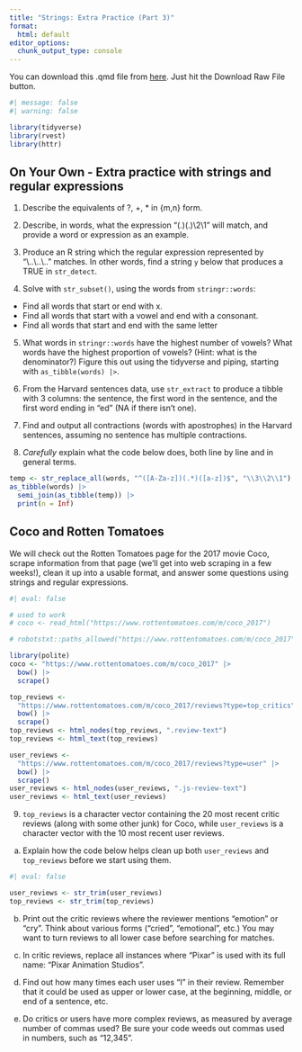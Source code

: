 ---
title: "Strings: Extra Practice (Part 3)"
format:
  html: default
editor_options: 
  chunk_output_type: console
---
  
You can download this .qmd file from [here](https://github.com/proback/264_fall_2025/blob/main/04_strings_part3.qmd).  Just hit the Download Raw File button.

```{r}
#| message: false
#| warning: false

library(tidyverse)
library(rvest)
library(httr)
```


## On Your Own - Extra practice with strings and regular expressions

1. Describe the equivalents of ?, +, * in {m,n} form.


2. Describe, in words, what the expression "(.)(.)\\2\\1" will match, and provide a word or expression as an example.


3. Produce an R string which the regular expression represented by "\\..\\..\\.." matches.  In other words, find a string `y` below that produces a TRUE in `str_detect`.


4. Solve with `str_subset()`, using the words from `stringr::words`:

- Find all words that start or end with x.
- Find all words that start with a vowel and end with a consonant.
- Find all words that start and end with the same letter


5. What words in `stringr::words` have the highest number of vowels? What words have the highest proportion of vowels? (Hint: what is the denominator?)  Figure this out using the tidyverse and piping, starting with `as_tibble(words) |>`.


6. From the Harvard sentences data, use `str_extract` to produce a tibble with 3 columns:  the sentence, the first word in the sentence, and the first word ending in "ed" (NA if there isn't one).


7. Find and output all contractions (words with apostrophes) in the Harvard sentences, assuming no sentence has multiple contractions.


8. *Carefully* explain what the code below does, both line by line and in general terms.

```{r}
temp <- str_replace_all(words, "^([A-Za-z])(.*)([a-z])$", "\\3\\2\\1")
as_tibble(words) |>
  semi_join(as_tibble(temp)) |>
  print(n = Inf)
```


## Coco and Rotten Tomatoes

We will check out the Rotten Tomatoes page for the 2017 movie Coco, scrape information from that page (we'll get into web scraping in a few weeks!), clean it up into a usable format, and answer some questions using strings and regular expressions.

```{r}
#| eval: false

# used to work
# coco <- read_html("https://www.rottentomatoes.com/m/coco_2017")

# robotstxt::paths_allowed("https://www.rottentomatoes.com/m/coco_2017")

library(polite)
coco <- "https://www.rottentomatoes.com/m/coco_2017" |>
  bow() |> 
  scrape()

top_reviews <- 
  "https://www.rottentomatoes.com/m/coco_2017/reviews?type=top_critics" |> 
  bow() |> 
  scrape()
top_reviews <- html_nodes(top_reviews, ".review-text")
top_reviews <- html_text(top_reviews)

user_reviews <- 
  "https://www.rottentomatoes.com/m/coco_2017/reviews?type=user" |> 
  bow() |> 
  scrape()
user_reviews <- html_nodes(user_reviews, ".js-review-text")
user_reviews <- html_text(user_reviews)
```


9. `top_reviews` is a character vector containing the 20 most recent critic reviews (along with some other junk) for Coco, while `user_reviews` is a character vector with the 10 most recent user reviews.

a) Explain how the code below helps clean up both `user_reviews` and `top_reviews` before we start using them.

```{r}
#| eval: false

user_reviews <- str_trim(user_reviews)
top_reviews <- str_trim(top_reviews)
```

b) Print out the critic reviews where the reviewer mentions "emotion" or "cry".  Think about various forms ("cried", "emotional", etc.)  You may want to turn reviews to all lower case before searching for matches.

c) In critic reviews, replace all instances where "Pixar" is used with its full name: "Pixar Animation Studios".

d) Find out how many times each user uses "I" in their review.  Remember that it could be used as upper or lower case, at the beginning, middle, or end of a sentence, etc.

e) Do critics or users have more complex reviews, as measured by average number of commas used?  Be sure your code weeds out commas used in numbers, such as "12,345".
